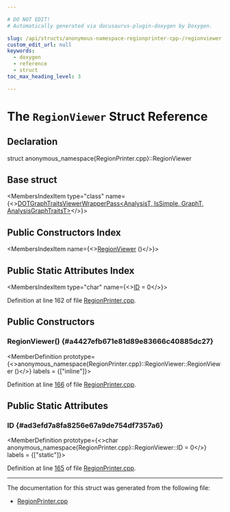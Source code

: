 ```yaml
---

# DO NOT EDIT!
# Automatically generated via docusaurus-plugin-doxygen by Doxygen.

slug: /api/structs/anonymous-namespace-regionprinter-cpp-/regionviewer
custom_edit_url: null
keywords:
  - doxygen
  - reference
  - struct
toc_max_heading_level: 3

---
```





# The `RegionViewer` Struct Reference

<DoxygenPage pluginConfig={pluginConfig}>



## Declaration

<CodeBlock>struct anonymous_namespace{RegionPrinter.cpp}::RegionViewer</CodeBlock>

## Base struct

<MembersIndex>

<MembersIndexItem
  type="class"
  name={<><a href="/docs/api/classes/llvm/dotgraphtraitsviewerwrapperpass">DOTGraphTraitsViewerWrapperPass&lt;AnalysisT, IsSimple, GraphT, AnalysisGraphTraitsT&gt;</a></>}>
</MembersIndexItem>

</MembersIndex>

## Public Constructors Index

<MembersIndex>

<MembersIndexItem
  name={<><a href="#a4427efb671e81d89e83666c40885dc27">RegionViewer</a> ()</>}>
</MembersIndexItem>

</MembersIndex>

## Public Static Attributes Index

<MembersIndex>

<MembersIndexItem
  type="char"
  name={<><a href="#ad3efd7a8fa8256e67a9de754df7357a6">ID</a> = 0</>}>
</MembersIndexItem>

</MembersIndex>


Definition at line 162 of file <a href="/docs/api/files/lib/lib/analysis/regionprinter-cpp">RegionPrinter.cpp</a>.

<SectionDefinition>

## Public Constructors

### RegionViewer() {#a4427efb671e81d89e83666c40885dc27}

<MemberDefinition
  prototype={<>anonymous&#95;namespace&#123;RegionPrinter.cpp&#125;::RegionViewer::RegionViewer ()</>}
  labels = {["inline"]}>

Definition at line <a href="/docs/api/files/lib/lib/analysis/regionprinter-cpp/#l00166">166</a> of file <a href="/docs/api/files/lib/lib/analysis/regionprinter-cpp">RegionPrinter.cpp</a>.
</MemberDefinition>

</SectionDefinition>

<SectionDefinition>

## Public Static Attributes

### ID {#ad3efd7a8fa8256e67a9de754df7357a6}

<MemberDefinition
  prototype={<>char anonymous&#95;namespace&#123;RegionPrinter.cpp&#125;::RegionViewer::ID = 0</>}
  labels = {["static"]}>

Definition at line <a href="/docs/api/files/lib/lib/analysis/regionprinter-cpp/#l00165">165</a> of file <a href="/docs/api/files/lib/lib/analysis/regionprinter-cpp">RegionPrinter.cpp</a>.
</MemberDefinition>

</SectionDefinition>

<hr/>

The documentation for this struct was generated from the following file:

<ul>
<li><a href="/docs/api/files/lib/lib/analysis/regionprinter-cpp">RegionPrinter.cpp</a></li>
</ul>

</DoxygenPage>
